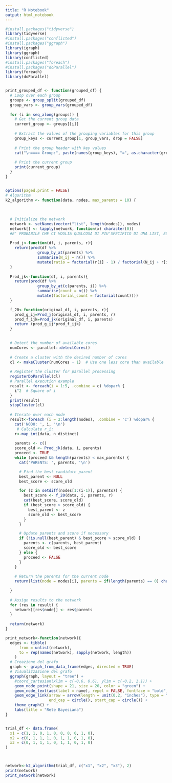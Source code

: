 ```yaml
---
title: "R Notebook"
output: html_notebook
---
```


```r
#install.packages("tidyverse")
library(tidyverse)
#install.packages("conflicted")
#install.packages("ggraph")
library(igraph)
library(ggraph)
library(conflicted)
#install.packages("foreach")
#install.packages("doParallel")
library(foreach)
library(doParallel)



```

```r
print_grouped_df <- function(grouped_df) {
  # Loop over each group
  groups <- group_split(grouped_df)
  group_vars <- group_vars(grouped_df)
  
  for (i in seq_along(groups)) {
    # Get the current group data
    current_group <- groups[[i]]
    
    # Extract the values of the grouping variables for this group
    group_keys <- current_group[1, group_vars, drop = FALSE]
    
    # Print the group header with key values
    cat("\n==== Group:", paste(names(group_keys), "=", as.character(group_keys), collapse = ", "), "====\n")
    
    # Print the current group
    print(current_group)
  }
}


options(paged.print = FALSE)
# Algorithm
k2_algorithm <- function(data, nodes, max_parents = 10) {
  
  
  
  # Initialize the network
  network <- setNames(vector("list", length(nodes)), nodes)
  network[] <- lapply(network, function(x) character(0))
  #E' PROBABILE CHE CI VOGLIA QUALCOSA DI PIU'SPECIFICO DI UNA LIST, ES. net.dag <- empty.graph(nodes=nodes) 
  
  Prod_j<-function(df, i, parents, r){
    return(prod(df %>%
              group_by_at(parents) %>%
              summarise(N_ij = n()) %>% 
              mutate(ratio = factorial(r[i] - 1) / factorial(N_ij + r[i] - 1))))
  }
  
  Prod_jk<-function(df, i, parents){
    return(prod(df %>%
              group_by_at(c(parents, i)) %>%
              summarise(count = n()) %>%
              mutate(factorial_count = factorial(count))))
  }

  f_20<-function(original_df, i, parents, r){
    prod_g_ij=Prod_j(original_df, i, parents, r)
    prod_f_ijk=Prod_jk(original_df, i, parents)
    return (prod_g_ij*prod_f_ijk)
  }

  
  # Detect the number of available cores
  numCores <- parallel::detectCores()
  
  # Create a cluster with the desired number of cores
  cl <- makeCluster(numCores - 1)  # Use one less core than available
  
  # Register the cluster for parallel processing
  registerDoParallel(cl)
  # Parallel execution example
  result <- foreach(i = 1:5, .combine = c) %dopar% {
    i^2  # Square of i
  }
  print(result)
  stopCluster(cl)
  
  # Iterate over each node
  result<-foreach (i = 2:length(nodes), .combine = 'c') %dopar% {
    cat('NODO: ', i, '\n')
     # Calculate r_i:
    r<-map_int(data, n_distinct)
  
    parents <- c()
    score_old <- Prod_jk(data, i, parents)
    proceed <- TRUE
    while (proceed && length(parents) < max_parents) {
      cat('PARENTS: ', parents, '\n')

      # Find the best candidate parent
      best_parent <- NULL
      best_score <- score_old

      for (z in setdiff(nodes[1:(i-1)], parents)) {
        best_score <- f_20(data, i, parents, r)
        cat(best_score, score_old)
        if (best_score > score_old) { 
          best_parent <- z
          score_old <- best_score
        }
      }

      # Update parents and score if necessary
      if (!is.null(best_parent) & best_score > score_old) {
        parents <- c(parents, best_parent)
        score_old <- best_score
      } else {
        proceed <- FALSE
      }
    }
    
    # Return the parents for the current node
    return(list(node = nodes[i], parents = if(length(parents) == 0) character(0) else sapply(parents, function(el) nodes[el])))

  }
  
  # Assign results to the network
  for (res in result) {
    network[[res$node]] <- res$parents
  }
  
  return(network)
}

```

```r
print_network<-function(network){
  edges <- tibble(
      from = unlist(network),
      to = rep(names(network), sapply(network, length))
    )
  # Creazione del grafo
  graph <- graph_from_data_frame(edges, directed = TRUE)
  # Visualizzazione del grafo
  ggraph(graph, layout = "tree") +
    #coord_cartesian(xlim = c(-0.6, 0.6), ylim = c(-0.2, 1.1)) +
    geom_node_point(shape = 21, size = 20, color = "green") +
    geom_node_text(aes(label = name), repel = FALSE, fontface = "bold", nudge_x = +0, nudge_y = +0) +
    geom_edge_link(arrow = arrow(length = unit(0.2, "inches"), type = "closed"),
                   end_cap = circle(), start_cap = circle()) +
    theme_graph() +
    labs(title = "Rete Bayesiana")
}



```


```r
trial_df <- data.frame(
  x1 = c(1, 1, 0, 1, 0, 0, 0, 0, 1, 0),
  x2 = c(0, 1, 1, 1, 0, 1, 1, 0, 1, 0),
  x3 = c(0, 1, 1, 1, 0, 1, 1, 0, 1, 0)
)



network<-k2_algorithm(trial_df, c("x1", "x2", "x3"), 2)
print(network)
print_network(network)
```

